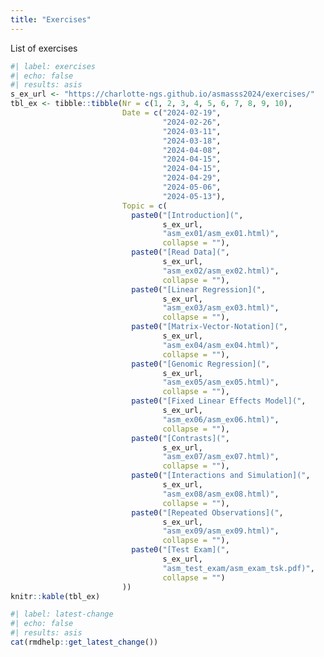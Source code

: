```yaml
---
title: "Exercises"
---
```


List of exercises

```r
#| label: exercises
#| echo: false
#| results: asis
s_ex_url <- "https://charlotte-ngs.github.io/asmasss2024/exercises/"
tbl_ex <- tibble::tibble(Nr = c(1, 2, 3, 4, 5, 6, 7, 8, 9, 10),
                         Date = c("2024-02-19",
                                  "2024-02-26",
                                  "2024-03-11",
                                  "2024-03-18",
                                  "2024-04-08",
                                  "2024-04-15",
                                  "2024-04-15",
                                  "2024-04-29",
                                  "2024-05-06",
                                  "2024-05-13"),
                         Topic = c(
                           paste0("[Introduction](", 
                                  s_ex_url,
                                  "asm_ex01/asm_ex01.html)", 
                                  collapse = ""),
                           paste0("[Read Data](",
                                  s_ex_url,
                                  "asm_ex02/asm_ex02.html)", 
                                  collapse = ""),
                           paste0("[Linear Regression](",
                                  s_ex_url,
                                  "asm_ex03/asm_ex03.html)", 
                                  collapse = ""),
                           paste0("[Matrix-Vector-Notation](",
                                  s_ex_url,
                                  "asm_ex04/asm_ex04.html)", 
                                  collapse = ""),
                           paste0("[Genomic Regression](",
                                  s_ex_url,
                                  "asm_ex05/asm_ex05.html)", 
                                  collapse = ""),
                           paste0("[Fixed Linear Effects Model](",
                                  s_ex_url, 
                                  "asm_ex06/asm_ex06.html)", 
                                  collapse = ""),
                           paste0("[Contrasts](",
                                  s_ex_url,
                                  "asm_ex07/asm_ex07.html)", 
                                  collapse = ""),
                           paste0("[Interactions and Simulation](",
                                  s_ex_url,
                                  "asm_ex08/asm_ex08.html)", 
                                  collapse = ""),
                           paste0("[Repeated Observations](", 
                                  s_ex_url,
                                  "asm_ex09/asm_ex09.html)", 
                                  collapse = ""),
                           paste0("[Test Exam](",
                                  s_ex_url,
                                  "asm_test_exam/asm_exam_tsk.pdf)",
                                  collapse = "")
                         ))
knitr::kable(tbl_ex)
```



```r
#| label: latest-change
#| echo: false
#| results: asis
cat(rmdhelp::get_latest_change())
```


